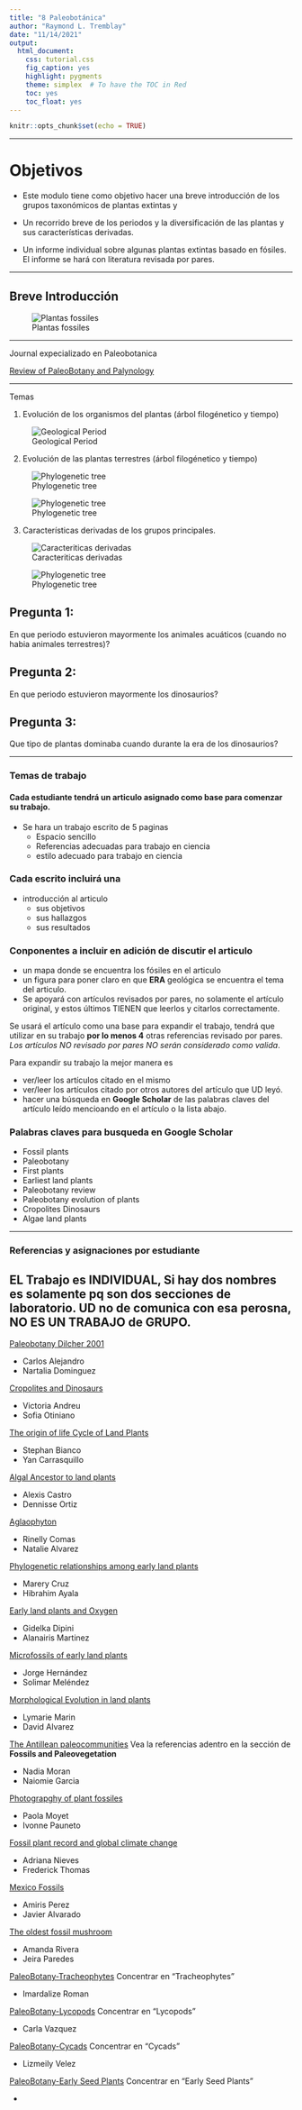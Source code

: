 ```yaml
---
title: "8 Paleobotánica"
author: "Raymond L. Tremblay"
date: "11/14/2021"
output:
  html_document:
    css: tutorial.css
    fig_caption: yes
    highlight: pygments
    theme: simplex  # To have the TOC in Red
    toc: yes
    toc_float: yes
---
```


```r
knitr::opts_chunk$set(echo = TRUE)
```

***

# Objetivos

- Este modulo tiene como objetivo hacer una breve introducción de los grupos taxonómicos de plantas extintas y 

- Un recorrido breve de los periodos y la diversificación de las plantas y sus características derivadas. 

- Un informe individual sobre algunas plantas extintas basado en fósiles. El informe se hará con literatura revisada por pares.

***

## Breve Introducción

![Plantas fossiles](Fossil_Photos/IJPS.png)

***

Journal expecializado en Paleobotanica

[Review of PaleoBotany and Palynology](https://www.sciencedirect.com/journal/review-of-palaeobotany-and-palynology/about/aims-and-scope)

***

Temas

1. Evolución de los organismos del plantas (árbol filogénetico y tiempo)


![Geological Period](Fossil_Photos/Geological_Period.jpg)

2. Evolución de las plantas terrestres (árbol filogénetico y tiempo)

![Phylogenetic tree](Fossil_Photos/plantrelat.gif)

![Phylogenetic tree](Fossil_Photos/pro_plfr.gif)

3. Características derivadas de los grupos principales.

![Caracteriticas derivadas](Fossil_Photos/DOYLE_2019.jpg)


![Phylogenetic tree](Fossil_Photos/Weng_Chapple_2010.jpg)


## Pregunta 1:

En que periodo estuvieron mayormente los animales acuáticos (cuando no habia animales terrestres)?

## Pregunta 2: 

En que periodo estuvieron mayormente los dinosaurios?


## Pregunta 3: 

Que tipo de plantas dominaba cuando durante la era de los dinosaurios?


***

### Temas de trabajo

#### Cada estudiante tendrá un articulo asignado como base para comenzar su trabajo.
 
 - Se hara un trabajo escrito de 5 paginas
    - Espacio sencillo
    - Referencias adecuadas para trabajo en ciencia
    - estilo adecuado para trabajo en ciencia
  
 
### Cada \trabajo escrito incluirá una 

- introducción al articulo
  - sus objetivos
  - sus hallazgos
  - sus resultados
  
### Conponentes a incluir en adición de discutir el articulo  

- un mapa donde se encuentra los fósiles en el articulo
- un figura para poner claro en que **ERA** geológica se encuentra el tema del articulo.
- Se apoyará con artículos revisados por pares, no solamente el artículo original, y estos últimos TIENEN que leerlos y citarlos correctamente.    


Se usará el artículo como una base para expandir el trabajo, tendrá que utilizar en su trabajo **por lo menos 4** otras referencias revisado por pares.  *Los artículos NO revisado por pares NO serán considerado como valida*.

Para expandir su trabajo la mejor manera es 

 - ver/leer los artículos citado en el mismo
 - ver/leer los artículos citado por otros autores del artículo que UD leyó.
 - hacer una búsqueda en **Google Scholar** de las palabras claves del artículo leído mencioando en el artículo o la lista abajo.
 

### Palabras claves para busqueda en Google Scholar

- Fossil plants
- Paleobotany
- First plants
- Earliest land plants
- Paleobotany review
- Paleobotany evolution of plants
- Cropolites Dinosaurs
- Algae land plants

***

### Referencias y asignaciones por estudiante

## EL Trabajo es INDIVIDUAL, Si hay dos nombres es solamente pq son dos secciones de laboratorio.  UD no de comunica con esa perosna, **NO ES UN TRABAJO de GRUPO**. 


[Paleobotany Dilcher 2001](PDF/Paleobotany_1.pdf)

 - Carlos Alejandro
 - Nartalia Dominguez

[Cropolites and Dinosaurs](PDF/First report on vertebrate coprolites.pdf)

 - Victoria Andreu
 - Sofia Otiniano
 

[The origin of life Cycle of Land Plants](PDF/The origin of the life cycle of land plants.pdf)

 - Stephan Bianco
 - Yan Carrasquillo


[Algal Ancestor to land plants](PDF/Algal ancestor of land plants was preadapted for symbiosis.pdf) 

- Alexis Castro
- Dennisse Ortiz

[Aglaophyton](PDF/Four hundred-million-year-old vesicular arbuscular mycorrhizae.pdf)

- Rinelly Comas
- Natalie Alvarez

[Phylogenetic relationships among early land plants](PDF/Plant Evolution-Phylogenetic relationship between.pdf)

- Marery Cruz
- Hibrahim Ayala

[Early land plants and Oxygen](PDF/Earliest land plants created modern levels of atmospheric oxygen.pdf)

- Gidelka Dipini
- Alanairis Martinez

[Microfossils of early land plants](PDF/rstb.2000.0612.pdf)

- Jorge Hernández
- Solimar Meléndez

[Morphological Evolution in land plants](PDF/Morphological evolution in land plants- new designs with old genes.pdf)

- Lymarie Marin
- David Alvarez

[The Antillean paleocommunities](PDF/Historical biogeography of Caribbean plants- introduction to current know- ledge and possibilities from a phylogenetic perspective.pdf) Vea la referencias adentro en la sección de **Fossils and Paleovegetation**

- Nadia Moran
- Naiomie Garcia

[Photograpghy of plant fossiles](PDF/KerpBomfleurRevPalaeobotPalynol2011red.pdf)

- Paola Moyet
- Ivonne Pauneto

[Fossil plant record and global climate change](PDF/The fossil plant record and global climatic change.pdf)

- Adriana Nieves
- Frederick Thomas

[Mexico Fossils](PDF/Mexico- Assembling extinct plants from their isolated parts.pdf)

- Amiris Perez
- Javier Alvarado

[The oldest fossil mushroom](PDF/The oldest fossil mushroom.pdf)

- Amanda Rivera
- Jeira Paredes

[PaleoBotany-Tracheophytes](PDF/Paleobotany of Land Plants.pdf) Concentrar en "Tracheophytes"

- Imardalize Roman

[PaleoBotany-Lycopods](PDF/Paleobotany of Land Plants.pdf) Concentrar en "Lycopods"

- Carla Vazquez

[PaleoBotany-Cycads](PDF/Paleobotany of Land Plants.pdf) Concentrar en "Cycads"

- Lizmeily Velez

[PaleoBotany-Early Seed Plants](PDF/Paleobotany of Land Plants.pdf) Concentrar en "Early Seed Plants"

- 
